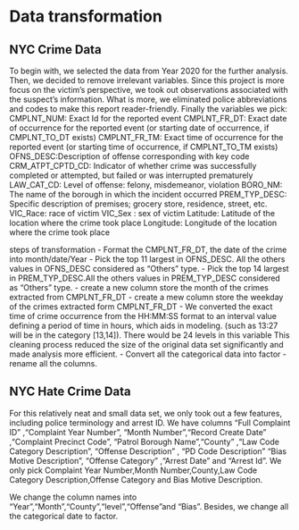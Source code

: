 # Data transformation


## NYC Crime Data

To begin with, we selected the data from Year 2020 for the further analysis. Then, we decided to remove irrelevant variables. Since this project is more focus on the victim's perspective, we took out observations associated with the suspect's information. What is more, we eliminated police abbreviations and codes to make this report reader-friendly.
Finally the variables we pick:
CMPLNT_NUM: Exact Id for the reported event
CMPLNT_FR_DT: Exact date of occurrence for the reported event (or starting date of occurrence, if CMPLNT_TO_DT exists) 
CMPLNT_FR_TM: Exact time of occurrence for the reported event (or starting time of occurrence, if CMPLNT_TO_TM exists) 
OFNS_DESC:Description of offense corresponding with key code 
CRM_ATPT_CPTD_CD: Indicator of whether crime was successfully completed or attempted, but failed or was interrupted prematurely 
LAW_CAT_CD: Level of offense: felony, misdemeanor, violation 
BORO_NM: The name of the borough in which the incident occurred 
PREM_TYP_DESC: Specific description of premises; grocery store, residence, street, etc. 
VIC_Race: race of victim
VIC_Sex : sex of victim
Latitude: Latitude of the location where the crime took place
Longitude: Longitude of the location where the crime took place

steps of transformation
- Format the CMPLNT_FR_DT, the date of the crime into month/date/Year
- Pick the top 11 largest in OFNS_DESC. All the others values in OFNS_DESC considered as "Others" type.
- Pick the top 14 largest in PREM_TYP_DESC.All the others values in PREM_TYP_DESC considered as "Others" type.
- create a new column store the month of the crimes extracted from CMPLNT_FR_DT
- create a mew column store the weekday of the crimes extracted form CMPLNT_FR_DT
- We converted the exact time of crime occurrence from the HH:MM:SS format to an interval value defining a period of time in hours, which aids in modeling. 
(such as 13:27 will be in the category [13,14]). There would be 24 levels in this variable
This cleaning process reduced the size of the original data set significantly and made analysis more efficient.
- Convert all the categorical data into factor 
- rename all the columns. 


## NYC Hate Crime Data

For this relatively neat and small data set, we only took out a few features, including police terminology and arrest ID. We have columns "Full Complaint ID" ,"Complaint Year Number", "Month Number","Record Create Date" ,"Complaint Precinct Code", "Patrol Borough Name","County"  ,"Law Code Category Description", "Offense Description" , "PD Code Description" "Bias Motive Description", "Offense Category" ,"Arrest Date" and "Arrest Id". We only pick Complaint Year Number,Month Number,County,Law Code Category Description,Offense Category and Bias Motive Description.

We change the column names into "Year","Month","County","level","Offense"and "Bias". Besides, we change all the categorical date to factor. 
